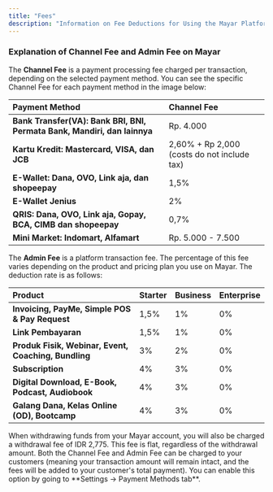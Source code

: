 ```yaml
---
title: "Fees"
description: "Information on Fee Deductions for Using the Mayar Platform"
---
```


### Explanation of Channel Fee and Admin Fee on Mayar

The **Channel Fee** is a payment processing fee charged per transaction, depending on the selected payment method. You can see the specific Channel Fee for each payment method in the image below:

| **Payment Method**                                                       | **Channel Fee**                              |
| :----------------------------------------------------------------------- | :------------------------------------------- |
| **Bank Transfer(VA): Bank BRI, BNI, Permata Bank, Mandiri, dan lainnya** | Rp. 4.000                                    |
| **Kartu Kredit: Mastercard, VISA, dan JCB**                              | 2,60% \+ Rp 2,000 (costs do not include tax) |
| **E-Wallet: Dana, OVO, Link aja, dan shopeepay**                         | 1,5%                                         |
| **E-Wallet Jenius**                                                      | 2%                                           |
| **QRIS: Dana, OVO, Link aja, Gopay, BCA, CIMB dan shopeepay**            | 0,7%                                         |
| **Mini Market: Indomart, Alfamart**                                      | Rp. 5.000 - 7.500                            |

The **Admin Fee** is a platform transaction fee. The percentage of this fee varies depending on the product and pricing plan you use on Mayar. The deduction rate is as follows:

| **Product**                                          | **Starter** | **Business** | **Enterprise** |
| :--------------------------------------------------- | :---------- | :----------- | :------------- |
| **Invoicing, PayMe, Simple POS & Pay Request**       | 1,5%        | 1%           | 0%             |
| **Link Pembayaran**                                  | 1,5%        | 1%           | 0%             |
| **Produk Fisik, Webinar, Event, Coaching, Bundling** | 3%          | 2%           | 0%             |
| **Subscription**                                     | 4%          | 3%           | 0%             |
| **Digital Download, E-Book, Podcast, Audiobook**     | 4%          | 3%           | 0%             |
| **Galang Dana, Kelas Online (OD), Bootcamp**         | 4%          | 3%           | 0%             |

<Info>
  When withdrawing funds from your Mayar account, you will also be charged a withdrawal fee of IDR 2,775. This fee is flat, regardless of the withdrawal amount.
</Info>

<Tip>
  Both the Channel Fee and Admin Fee can be charged to your customers (meaning your transaction amount will remain intact, and the fees will be added to your customer's total payment). You can enable this option by going to **Settings → Payment Methods tab**.
</Tip>